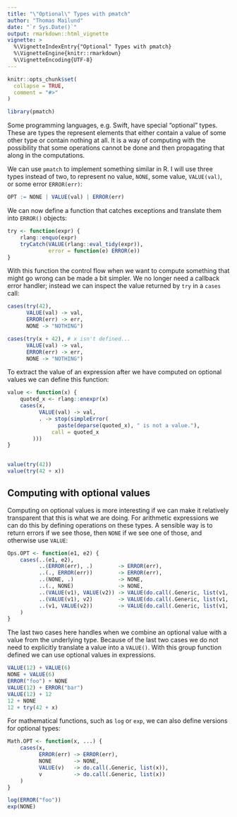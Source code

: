```yaml
---
title: "\"Optional\" Types with pmatch"
author: "Thomas Mailund"
date: "`r Sys.Date()`"
output: rmarkdown::html_vignette
vignette: >
  %\VignetteIndexEntry{"Optional" Types with pmatch}
  %\VignetteEngine{knitr::rmarkdown}
  %\VignetteEncoding{UTF-8}
---
```


```r
knitr::opts_chunk$set(
  collapse = TRUE,
  comment = "#>"
)

library(pmatch)
```

Some programming languages, e.g. Swift, have special "optional" types. These are types the represent elements that either contain a value of some other type or contain nothing at all. It is a way of computing with the possibility that some operations cannot be done and then propagating that along in the computations.

We can use `pmatch` to implement something similar in R. I will use three types instead of two, to represent no value, `NONE`, some value, `VALUE(val)`, or some error `ERROR(err)`:

```r
OPT := NONE | VALUE(val) | ERROR(err)
```

We can now define a function that catches exceptions and translate them into `ERROR()` objects:

```r
try <- function(expr) {
    rlang::enquo(expr)
    tryCatch(VALUE(rlang::eval_tidy(expr)), 
             error = function(e) ERROR(e))
}
```

With this function the control flow when we want to compute something that might go wrong can be made a bit simpler. We no longer need a callback error handler; instead we can inspect the value returned by `try` in a `cases` call:

```r
cases(try(42),
      VALUE(val) -> val,
      ERROR(err) -> err,
      NONE -> "NOTHING")
```

```r
cases(try(x + 42), # x isn't defined...
      VALUE(val) -> val,
      ERROR(err) -> err,
      NONE -> "NOTHING")
```

To extract the value of an expression after we have computed on optional values we can define this function:

```r
value <- function(x) {
    quoted_x <- rlang::enexpr(x)
    cases(x,
          VALUE(val) -> val,
          . -> stop(simpleError(
                paste(deparse(quoted_x), " is not a value."), 
              call = quoted_x
        )))
}
    

value(try(42))
value(try(42 + x))
```

## Computing with optional values

Computing on optional values is more interesting if we can make it relatively transparent that this is what we are doing. For arithmetic expressions we can do this by defining operations on these types. A sensible way is to return errors if we see those, then `NONE` if we see one of those, and otherwise use `VALUE`:

```r
Ops.OPT <- function(e1, e2) {
    cases(..(e1, e2),
          ..(ERROR(err), .)        -> ERROR(err),
          ..(., ERROR(err))        -> ERROR(err),
          ..(NONE, .)              -> NONE,
          ..(., NONE)              -> NONE,
          ..(VALUE(v1), VALUE(v2)) -> VALUE(do.call(.Generic, list(v1, v2))),
          ..(VALUE(v1), v2)        -> VALUE(do.call(.Generic, list(v1, v2))),
          ..(v1, VALUE(v2))        -> VALUE(do.call(.Generic, list(v1, v2)))
    )
}
```

The last two cases here handles when we combine an optional value with a value from the underlying type. Because of the last two cases we do not need to explicitly translate a value into a `VALUE()`. With this group function defined we can use optional values in expressions.

```r
VALUE(12) + VALUE(6)
NONE + VALUE(6)
ERROR("foo") + NONE
VALUE(12) + ERROR("bar")
VALUE(12) + 12
12 + NONE
12 + try(42 + x)
```


For mathematical functions, such as `log` or `exp`, we can also define versions for optional types:

```r
Math.OPT <- function(x, ...) {
    cases(x,
          ERROR(err) -> ERROR(err),
          NONE       -> NONE,
          VALUE(v)   -> do.call(.Generic, list(x)),
          v          -> do.call(.Generic, list(x))
    )
}
```

```r
log(ERROR("foo"))
exp(NONE)
```


